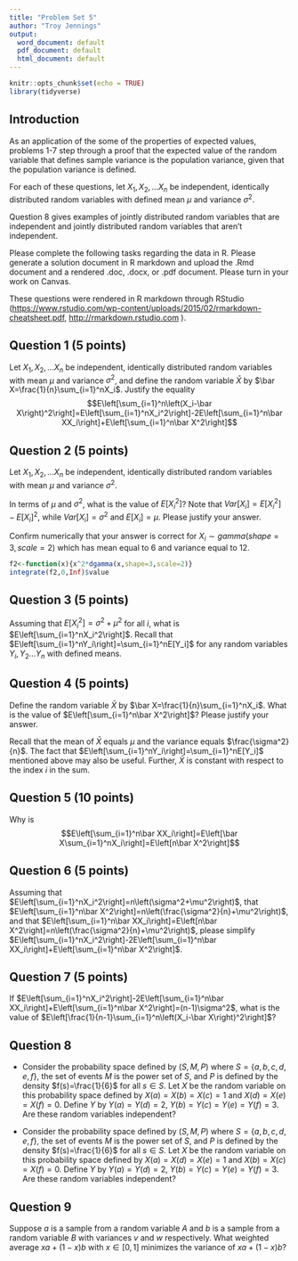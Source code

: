 ```yaml
---
title: "Problem Set 5"
author: "Troy Jennings"
output:
  word_document: default
  pdf_document: default
  html_document: default
---
```


```r
knitr::opts_chunk$set(echo = TRUE)
library(tidyverse)
```

## Introduction

As an application of the some of the properties of expected values, problems 1-7 step through a proof that the expected value of the random variable that defines sample variance is the population variance, given that the population variance is defined. 

For each of these questions, let $X_1,X_2,...X_n$ be independent, identically distributed random variables with defined mean $\mu$ and variance $\sigma^2$.

Question 8 gives examples of jointly distributed random variables that are independent and jointly distributed random variables that aren't independent.

Please complete the following tasks regarding the data in R. Please generate a solution document in R markdown and upload the .Rmd document and a rendered  .doc, .docx, or .pdf document.   Please turn in your work on Canvas. 

These questions were rendered in R markdown through RStudio (<https://www.rstudio.com/wp-content/uploads/2015/02/rmarkdown-cheatsheet.pdf>, <http://rmarkdown.rstudio.com> ).

## Question 1 (5 points)

Let $X_1,X_2,...X_n$ be independent, identically distributed random variables with mean $\mu$ and variance $\sigma^2$, and define the random variable $\bar X$ by $\bar X=\frac{1}{n}\sum_{i=1}^nX_i$. Justify the equality $$E\left[\sum_{i=1}^n\left(X_i-\bar X\right)^2\right]=E\left[\sum_{i=1}^nX_i^2\right]-2E\left[\sum_{i=1}^n\bar XX_i\right]+E\left[\sum_{i=1}^n\bar X^2\right]$$



## Question 2 (5 points)

Let $X_1,X_2,...X_n$ be independent, identically distributed random variables with mean $\mu$ and variance $\sigma^2$.

In terms of $\mu$ and $\sigma^2$, what is the value of $E[X_i^2]$? Note that $Var[X_i]=E[X_i^2]-E[X_i]^2$, while $Var[X_i]=\sigma^2$ and $E[X_i]=\mu$. Please justify your answer.


Confirm numerically that your answer is correct for $X_i\sim gamma(shape=3,scale=2)$ which has mean equal to $6$ and variance equal to $12$. 

```r
f2<-function(x){x^2*dgamma(x,shape=3,scale=2)}
integrate(f2,0,Inf)$value


```

## Question 3 (5 points)

Assuming that $E[X_i^2]=\sigma^2+\mu^2$ for all $i$, what is $E\left[\sum_{i=1}^nX_i^2\right]$. Recall that $E\left[\sum_{i=1}^nY_i\right]=\sum_{i=1}^nE[Y_i]$ for any random variables $Y_i,Y_2...Y_n$ with defined means.


## Question 4 (5 points)

Define the random variable $\bar X$ by $\bar X=\frac{1}{n}\sum_{i=1}^nX_i$. What is the value of $E\left[\sum_{i=1}^n\bar X^2\right]$? Please justify your answer. 

  Recall that the mean of $\bar X$ equals $\mu$ and the variance equals $\frac{\sigma^2}{n}$. The fact that $E\left[\sum_{i=1}^nY_i\right]=\sum_{i=1}^nE[Y_i]$ mentioned above may also be useful. Further, $\bar X$ is constant with respect to the index $i$ in the sum.


## Question 5 (10 points)

Why is 
$$E\left[\sum_{i=1}^n\bar XX_i\right]=E\left[\bar X\sum_{i=1}^nX_i\right]=E\left[n\bar X^2\right]$$


## Question 6 (5 points)


Assuming that $E\left[\sum_{i=1}^nX_i^2\right]=n\left(\sigma^2+\mu^2\right)$, that $E\left[\sum_{i=1}^n\bar X^2\right]=n\left(\frac{\sigma^2}{n}+\mu^2\right)$, and that $E\left[\sum_{i=1}^n\bar XX_i\right]=E\left[n\bar X^2\right]=n\left(\frac{\sigma^2}{n}+\mu^2\right)$, please simplify $E\left[\sum_{i=1}^nX_i^2\right]-2E\left[\sum_{i=1}^n\bar XX_i\right]+E\left[\sum_{i=1}^n\bar X^2\right]$.


## Question 7 (5 points)

If $E\left[\sum_{i=1}^nX_i^2\right]-2E\left[\sum_{i=1}^n\bar XX_i\right]+E\left[\sum_{i=1}^n\bar X^2\right]=(n-1)\sigma^2$, what is the value of $E\left[\frac{1}{n-1}\sum_{i=1}^n\left(X_i-\bar X\right)^2\right]$?


## Question 8

*  Consider the probability space defined by $(S,M,P)$ where $S=\{a,b,c,d,e,f\}$, the set of events $M$ is the power set of $S$, and $P$ is defined by the density $f(s)=\frac{1}{6}$ for all $s\in S$. Let $X$ be the random variable on this probability space defined by $X(a)=X(b)=X(c)=1$ and $X(d)=X(e)=X(f)=0$. Define $Y$ by $Y(a)=Y(d)=2$, $Y(b)=Y(c)=Y(e)=Y(f)=3$. Are these random variables independent?


*  Consider the probability space defined by $(S,M,P)$ where $S=\{a,b,c,d,e,f\}$, the set of events $M$ is the power set of $S$, and $P$ is defined by the density $f(s)=\frac{1}{6}$ for all $s\in S$. Let $X$ be the random variable on this probability space defined by $X(a)=X(d)=X(e)=1$ and $X(b)=X(c)=X(f)=0$. Define $Y$ by $Y(a)=Y(d)=2$, $Y(b)=Y(c)=Y(e)=Y(f)=3$. Are these random variables independent?

## Question 9

Suppose $a$ is a sample from a random variable $A$ and $b$ is a sample from a random variable $B$ with variances $v$ and $w$ respectively. What weighted average $xa+(1-x)b$ with $x\in[0,1]$ minimizes the variance of $xa+(1-x)b$?

